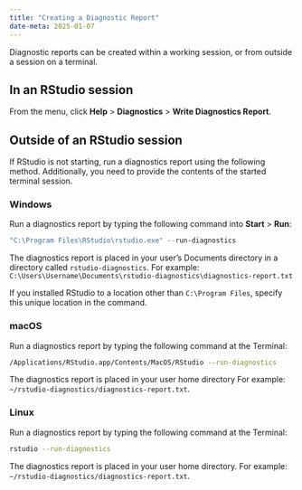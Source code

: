 ```yaml
---
title: "Creating a Diagnostic Report"
date-meta: 2025-01-07
---
```


Diagnostic reports can be created within a working session, or from outside a session on a terminal.

## In an RStudio session

From the menu, click **Help** > **Diagnostics** > **Write Diagnostics Report**.

## Outside of an RStudio session

If RStudio is not starting, run a diagnostics report using the following method. Additionally, you need to provide the contents of the started terminal session.

### Windows

Run a diagnostics report by typing the following command into **Start** > **Run**:

```powershell
"C:\Program Files\RStudio\rstudio.exe" --run-diagnostics
```

The diagnostics report is placed in your user's Documents directory in a directory called `rstudio-diagnostics`. For example: `C:\Users\Username\Documents\rstudio-diagnostics\diagnostics-report.txt`

If you installed RStudio to a location other than `C:\Program Files`, specify this unique location in the command.

### macOS

Run a diagnostics report by typing the following command at the Terminal:

```zsh
/Applications/RStudio.app/Contents/MacOS/RStudio --run-diagnostics
```

The diagnostics report is placed in your user home directory For example: `~/rstudio-diagnostics/diagnostics-report.txt`.

### Linux

Run a diagnostics report by typing the following command at the Terminal:

```bash
rstudio --run-diagnostics
```

The diagnostics report is placed in your user home directory. For example: `~/rstudio-diagnostics/diagnostics-report.txt`.
